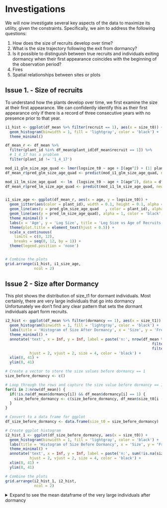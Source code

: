 # Investigations {#investigation}

We will now investigate several key aspects of the data to maximize its utility, given the constraints. Specifically, we aim to address the following questions:

1. How does the size of recruits develop over time?
2. What is the size trajectory following the exit from dormancy?
3. Is it possible to distinguish between true recruits and individuals exiting dormancy when their first appearance coincides with the beginning of the observation period?
4. Fires
5. Spatial relationships between sites or plots

## Issue 1. - Size of recruits

To understand how the plants develop over time, we first examine the size at their first appearance. We can confidently identify this as their first appearance only if there is a record of three consecutive years with no presence prior to that year.

```r
i1_hist <- ggplot(df_mean %>% filter(recruit == 1), aes(x = size_t0)) +
  geom_histogram(binwidth = 1, fill = 'lightgray', color = 'black') +
  theme_minimal()

df_mean_r <- df_mean %>%
  filter(plant_id %in% df_mean$plant_id[df_mean$recruit == 1]) %>% 
  # 1_4_17 has a problem
  filter(plant_id != '1_4_17')

mod_i1_glm_size_age_quad <- lmer(logsize_t0 ~ age + I(age^2) + (1| plant_id), data = df_mean_r)
df_mean_r$pred_glm_size_age_quad <- predict(mod_i1_glm_size_age_quad, newdata = df_mean_r, re.form = NULL)

mod_i1_lm_size_age_quad  <- lm  (logsize_t0 ~ age + I(age^2), data = df_mean_r)
df_mean_r$pred_lm_size_age_quad <- predict(mod_i1_lm_size_age_quad, newdata = df_mean_r, re.form = NULL)


i1_size_age <- ggplot(df_mean_r, aes(x = age, y = logsize_t0)) +
  geom_jitter(aes(color = plant_id), width = 0.1, height = 0.1, alpha = 0.6) +  
  geom_line(aes(y = pred_glm_size_age_quad   , color = plant_id), alpha = 0.5) +  
  geom_line(aes(y = pred_lm_size_age_quad), alpha = 1, color = 'black', size = 0.8) +  
  theme_minimal() + 
  labs(x = 'Age', y = 'Log Size', title = 'Log Size vs Age of Recruits') + 
  theme(plot.title = element_text(hjust = 0.5)) + 
  scale_x_continuous(
    limits = c(0, 12),
    breaks = seq(0, 12, by = 1)) +
  theme(legend.position = 'none')


# Combine the plots
grid.arrange(i1_hist, i1_size_age, 
             ncol = 2)
```


## Issue 2 - Size after Dormancy
This plot shows the distribution of size_t1 for dormant individuals. Most certainly, there are very large individuals that go into dormancy  Unfortunately we don't find any clear pattern that sets the dormant individuals apart form recruits. 

```r
i2_hist <- ggplot(df_mean %>% filter(dormancy == 1), aes(x = size_t1)) +
  geom_histogram(binwidth = 1, fill = 'lightgray', color = 'black') +
  labs(title = 'Histogram of Size After Dormancy', x = 'Size', y = 'Frequency') +
  theme_minimal() +
  annotate('text', x = Inf, y = Inf, label = paste('n:', nrow(df_mean %>% 
                                                                  filter(dormancy == 1) %>% 
                                                                  filter(!is.na(size_t1)))), 
           hjust = 2, vjust = 2, size = 4, color = 'black') +
  xlim(0, 41) + 
  ylim(0, 41) 

# Create a vector to store the size values before dormancy == 1
size_before_dormancy <- c()

# Loop through the rows and capture the size value before dormancy == 1
for(i in 2:nrow(df_mean)) {
  if(!is.na(df_mean$dormancy[i]) && df_mean$dormancy[i] == 1) {
    size_before_dormancy <- c(size_before_dormancy, df_mean$size_t0[i - 1])
  }
}

# Convert to a data frame for ggplot
df_size_before_dormancy <- data.frame(size_t0 = size_before_dormancy)

# Create ggplot histogram
i2_hist_1 <- ggplot(df_size_before_dormancy, aes(x = size_t0)) +
  geom_histogram(binwidth = 1, fill = 'lightgray', color = 'black') +
  labs(title = 'Histogram of Size Before Dormancy', x = 'Size', y = 'Frequency') +
  theme_minimal() +
  annotate('text', x = Inf, y = Inf, label = paste('n:', sum(!is.na(size_before_dormancy))), 
           hjust = 2, vjust = 2, size = 4, color = 'black') +
  xlim(0, 41) + 
  ylim(0, 41) 

# Combine the plots
grid.arrange(i2_hist_1, i2_hist,  
             ncol = 2)
```

<details>
<summary>Expand to see the mean dataframe of the very large individuals after dormancy</summary>
```r

print(df_mean %>% 
  filter(plant_id ==  df_mean %>% 
  filter(dormancy == 1, size_t1 > 15) %>% 
  select(plant_id) %>% 
  .[[1]]) %>% 
    select(plant_id, size_t0), n = 100)

```



<details>
<summary>Expand to see the full dataframe of the very large individuals after dormancy</summary>
```r

print(df %>% 
  filter(plant_id ==  df_mean %>% 
  filter(dormancy == 1, size_t1 > 15) %>% 
  select(plant_id) %>% 
  .[[1]]) %>% 
    select(plant_id, br), n = 100)

```
</details>


## Issue 3 - Flagged

To facilitate direct comparison of observations, we create a new data frame that flags entries based on two criteria. First, individuals with missing size_t0 values for the years 1999, 2000, or 2001 are flagged. Second, individuals with non-missing size_t1 values for any of these years (1999, 2000, or 2001) are also flagged. After applying these flags, we assign an age to each individual.


```r
df_mean_f <- df_mean %>%
  group_by(site, quad, plant, plant_id) %>%
  mutate(
    flag_1 = if_else(
      any(year == 1999 & is.na(size_t0)) |
        (any(year %in% c(1999, 2000)) & all(is.na(size_t0[year %in% c(1999, 2000)]))) |
        (any(year %in% c(1999, 2000, 2001)) & all(is.na(size_t0[year %in% c(1999, 2000, 2001)]))),
      1, 0
    ),
    flag_2 = if_else(any(year %in% c(1999, 2000, 2001) & !is.na(size_t1)), 1, 0)
  ) %>%
  ungroup() %>% 
  filter(flag_1 == 1 & flag_2 == 1) 

# Initialize the age column
df_mean_f$age <- NA

# Loop through each unique combination of site, quad, and plant
for (i in 1:nrow(df_mean_f)) {
  
  current_site <- df_mean_f$site[i]
  current_quad <- df_mean_f$quad[i]
  current_plant <- df_mean_f$plant[i]
  
  # Subset the data for the current combination of site, quad, and plant
  group_data <- df_mean_f %>%
    filter(site == current_site, quad == current_quad, plant == current_plant) %>%
    arrange(year)  # Ensure the rows are ordered by year
  
  # Initialize the current age starting at NA
  current_age <- 1  # We will start at 1 when the first non-NA size_t0 is found
  
  # Loop through the rows within this group
  for (j in 1:nrow(group_data)) {
    if (!is.na(group_data$size_t0[j])) {
      # If the size_t0 is not NA, assign the current age
      df_mean_f$age[df_mean_f$site == current_site & 
                      df_mean_f$quad == current_quad & 
                      df_mean_f$plant == current_plant & 
                      df_mean_f$year == group_data$year[j]] <- current_age
      # Increment the age for the next year
      current_age <- current_age + 1
    } else if (j > 1) {
      # If size_t0 is NA, carry the age from the previous row
      previous_year_age <- df_mean_f$age[df_mean_f$site == current_site &
                                           df_mean_f$quad == current_quad &
                                           df_mean_f$plant == current_plant &
                                           df_mean_f$year == group_data$year[j - 1]]
      df_mean_f$age[df_mean_f$site == current_site & 
                      df_mean_f$quad == current_quad & 
                      df_mean_f$plant == current_plant & 
                      df_mean_f$year == group_data$year[j]] <- previous_year_age
    }
  }
}
```


The following plots display key patterns in the data: 1. Histogram of Size at t0 showing the distribution of size_t0 for plants at age 1, with bins of width 1. 2. Scatter Plot of Log Size at t0 vs Age visualizing the relationship between age and log size.

```r
i3_hist <- ggplot(df_mean_f %>% filter(age == 1), aes(x = size_t0)) +
  geom_histogram(binwidth = 1, fill = 'lightgray', color = 'black') +
  theme_minimal()


i3_size_age <- ggplot() +
  geom_jitter(
    data = df_mean_f, 
    aes(x = age, y = logsize_t0)) +
  theme_minimal()


# Combine the plots
grid.arrange(i3_hist, i3_size_age, 
             ncol = 2)
```


### Modeling Growth of the Flags

In this section, we fit four different linear mixed models to examine the relationship between age and log size at time zero (logsize_t0), incorporating random effects to account for variability among individual plant IDs.

1. Linear Model: The first model uses a linear relationship between age and log size, with a random intercept for plant-id.
2. Quadratic Model: The second model introduces a quadratic term for log size to capture potential non-linear effects of age on log size
3. Linear Model with Age: The third model reverses the dependent and independent variables, modeling log size as a function of age, with a random intercept for plant-id.
4. Quadratic Model with Age: The fourth model extends the third model by including a quadratic term for age.

```r
# Fit the first model: logsize_t0 ~ age + (1 | plant_id) (linear model)
mod_flag_linear <- lmer(age ~ logsize_t0 + (1 | plant_id), data = df_mean_f)
#summary(mod_flag_linear)

# Predict values using the linear model
df_mean_f$predicted_linear <- predict(mod_flag_linear, newdata = df_mean_f, re.form = NULL)

# Fit the second model: logsize_t0 ~ age + I(age^2) + (1 | plant_id) (quadratic model)
mod_flag_quad <- lmer(age ~ logsize_t0 + I(logsize_t0^2) + (1 | plant_id), data = df_mean_f)
#summary(mod_flag_quad)

# Predict values using the quadratic model
df_mean_f$predicted_quad <- predict(mod_flag_quad, newdata = df_mean_f, re.form = NULL)

# Fit the third model: logsize_t0 ~ age + (1 | plant_id) (reversed model)
mod_flag_logsize_age <- lmer(logsize_t0 ~ age + (1 | plant_id), data = df_mean_f)
#summary(mod_flag_logsize_age)

# Predict values using the logsize_t0 ~ age model
df_mean_f$predicted_logsize_age <- predict(mod_flag_logsize_age, newdata = df_mean_f, re.form = NULL)

# Fit the fourth model: logsize_t0 ~ age + I(age^2) + (1 | plant_id) (quadratic term for age)
mod_flag_quad_age <- lmer(logsize_t0 ~ age + I(age^2) + (1 | plant_id), data = df_mean_f)
#summary(mod_flag_quad_age)

# Predict values using the logsize_t0 ~ age + I(age^2) model
df_mean_f$predicted_quad_age <- predict(mod_flag_quad_age, newdata = df_mean_f, re.form = NULL)



lm_flag_quad_age <- lm(logsize_t0 ~ age + I(age^2), data = df_mean_f)
df_mean_f$predicted_lm_quad_age <- predict(lm_flag_quad_age, newdata = df_mean_f, re.form = NULL)



```


The following plots visualize the relationships captured by the second, third, and fourth models

```r
# Plot the second model (quadratic relationship for logsize_t0 ~ logsize_t0^2)
p_i3_mod_1 <- ggplot(df_mean_f, aes(x = logsize_t0, y = age)) +
  geom_jitter(aes(color = plant_id), width = 0.1, height = 0.1, alpha = 0.6) +  
  geom_line(aes(y = predicted_quad, color = plant_id), alpha = 0.5) +  
  theme_minimal() +
  labs(title = 'Quadratic Model with Random Intercepts: logsize_t0 vs Age',
       y = 'Age',
       x = 'Log Size at t0') +
  theme(legend.position = 'none')

# Plot the third model (logsize_t0 ~ age relationship)
p_i3_mod_2 <- ggplot(df_mean_f, aes(x = age, y = logsize_t0)) +
  geom_jitter(aes(color = plant_id), width = 0.1, height = 0.1, alpha = 0.6) +  
  geom_line(aes(y = predicted_logsize_age, color = plant_id), alpha = 0.5) +  
  theme_minimal() +
  labs(title = 'Log Size Model with Random Intercepts: Age vs Log Size at t0',
       y = 'Log Size at t0',
       x = 'Age') +
  theme(legend.position = 'none')

# Plot the fourth model (logsize_t0 ~ age + I(age^2) relationship)
p_i3_mod_3 <- ggplot(df_mean_f, aes(x = age, y = logsize_t0)) +
  geom_jitter(aes(color = plant_id), width = 0.1, height = 0.1, alpha = 0.6) +  
  geom_line(aes(y = predicted_quad_age   , color = plant_id), alpha = 0.5) +  
  geom_line(aes(y = predicted_lm_quad_age), alpha = 1, color = 'black', size = 0.8) + 
  theme_minimal() +
  labs(title = 'Quadratic Model with Random Intercepts: Age vs Log Size at t0\nand quadratic LM',
       y = 'Log Size at t0',
       x = 'Age') +
  theme(legend.position = 'none')

grid.arrange(p_i3_mod_1, p_i3_mod_2,
             p_i3_mod_3,
             ncol = 2)
```

## Issue 4 - Fires
The data from Carter Creek Tract, Lake Wales Ridge Wildlife Environmental Area, 1998-2017, includes information on the severity of six fire outbreaks during this time. In the data we found the severity of ´0´ for some of the individuals. We raise the question of what a severity of ´0´ means? 

Once again, as of March 2025, we have not been in contact with the corresponding author. 

Menges et al. (2016) describe how fire affects Avon Park Harebells, emphasizing the plant’s ability to resprout and thrive after fire. They hypothesize that the plant’s long taproot helps them readily resprout post-fire, supported by their observation of high survival and growth after fire and mechanical disturbances (Menges and Kohfeldt 1995). Fire is crucial for maintaining the biodiversity of Florida scrub and sandhill ecosystems, which rely on periodic fires at intervals of 5 to 60 years (Menges 2007, Menges and Gordon 2010).

Menges suggests that protected sites, which are managed with fire, have more positive population trends compared to unprotected sites that do not use fire management (Menges 1999). For example, the Rosemary Path population underwent a prescribed burn in 2005, and fire did not negatively affect initial **survival**. In fact, survival rates were higher in burned quadrats in 2006-2007 (95.6%) compared to control quadrats (71.4%), and continued to be better in the treated areas in the following years.

**Growth** was influenced by fire and mechanical treatments, with the combination of Gyro-Trac and fire producing higher initial growth than fire alone or the control. 

Fire also helped with **recruitment**, increasing germination speed, although herbivory had a negative effect. Avon Park Harebells are strong resprouters after fire, herbivory, and mechanical disturbances that remove their aboveground parts. Menges recommends management practices that encourage pollinators, such as prescribed fire.

Unfortunately, neither Menges' publication nor the data webpage provide information on how fire severity was measured, leaving the level 0 severity fire a mystery, for now.

### Data

```r
df_fire1 <- df_mean %>% 
  group_by(quad_id, year) %>% 
  summarise(fire_sev = mean(fire_sev, na.rm = T))
```

```r
ggplot(df_fire1, aes(x = quad_id, y = year, size = fire_sev, color = fire_sev)) +
  geom_point(alpha = 0.7) +
  scale_size_continuous(range = c(1, 10), name = 'Severity') +
  scale_color_continuous(name = '') +
  labs(x = 'Quadrat ID', y = 'Year', title = 'Fire Severity by Year and Plot') +
  theme_minimal() +
  theme(axis.text.x = element_text(angle = 45, hjust = 1))
```


### Fire on Growth
```r
df_fire_grow <- df_mean %>% 
  subset(size_t0 != 0) %>%
  subset(size_t1 != 0) %>% 
  select(plant_id, year, size_t0, size_t1, age,
         logsize_t0, logsize_t1, logsize_t0_2, logsize_t0_3, 
         fire_event, fire_sev) %>% 
  mutate(fire_event = as.factor(fire_event),
         fire_sev   = if_else(is.na(fire_sev), 0, fire_sev))

ggplot(data = df_fire_grow, aes(x = logsize_t0, y = logsize_t1)) +
  geom_jitter(data = subset(df_fire_grow, fire_event == 0),
              aes(colour = fire_event, shape = fire_event),
              alpha = 0.3, size = 1.5) +
  geom_jitter(data = subset(df_fire_grow, fire_event == 1),
              aes(colour = fire_event, shape = fire_event),
              alpha = 0.8, size = 1.5) +
  geom_abline(slope = 1, intercept = 0) +
  geom_smooth(method = 'lm', aes(colour = fire_event)) +
  scale_colour_manual(values = c('0' = 'black', '1' = 'red')) +
  theme_bw() +
  theme(axis.text = element_text(size = 8),
        title     = element_text(size = 10),
        plot.subtitle = element_text(size = 8)) +
  labs(title    = 'Fire on Growth',
       subtitle = v_ggp_suffix,
       x        = expression('log(size) ' [t0]),
       y        = expression('log(size)  '[t1]))
```

Unfortunately we have only very few data on fire
```r
df_fire_grow %>% count(fire_event == 1)
```

#### Modeling Fire on Growth
We modeled the effect of fire on growth we formulated three different models each in turn with varying internal structure to find the best fit.
The first had the binary `Fire Event` as a fixed effect. The second included the continuous `Fire Severity`. And the third had both. All three versions included all interactions with the growth terms - and each other. 

```r
# Intercept model
mod_fi_gr_0 <- lm(logsize_t1 ~ fire_event, 
                  data = df_fire_grow)
# Linear model
mod_fi_gr_1 <- lm(logsize_t1 ~ logsize_t0 +
                    fire_event + fire_event:logsize_t0, 
                  data = df_fire_grow)
# Quadratic model
mod_fi_gr_2 <- lm(logsize_t1 ~ logsize_t0 + logsize_t0_2 + 
                    fire_event + fire_event:logsize_t0 + 
                    fire_event:logsize_t0_2, 
                  data = df_fire_grow)  
# Cubic model
mod_fi_gr_3 <- lm(logsize_t1 ~ logsize_t0 + logsize_t0_2 + logsize_t0_3 + 
                    fire_event + fire_event:logsize_t0 + 
                    fire_event:logsize_t0_2 + fire_event:logsize_t0_3, 
                  data = df_fire_grow)

mods_fi_gr      <- list(mod_fi_gr_0, mod_fi_gr_1, mod_fi_gr_2, mod_fi_gr_3)
mods_fi_gr_dAIC <- AICtab(mods_fi_gr, weights = T, sort = F)$dAIC


# Get the sorted indices of dAIC values
mods_fi_gr_sorted <- order(mods_fi_gr_dAIC)

# Establish the index of model complexity
v_mod_fi_set_gr <- c()
if (length(v_mod_fi_set_gr) == 0) {
  mod_fi_gr_index_bestfit <- mods_fi_gr_sorted[1]
  v_mod_fi_gr_index       <- mod_fi_gr_index_bestfit - 1 
} else {
  mod_fi_gr_index_bestfit <- v_mod_fi_set_gr +1
  v_mod_fi_gr_index       <- v_mod_fi_set_gr
}

mod_fi_gr_bestfit         <- mods_fi_gr[[mod_fi_gr_index_bestfit]]
mod_fi_gr_ranef           <- coef(mod_fi_gr_bestfit)

# Predict size at time t1 using the mean growth model
df_fire_grow$pred <- predict(mod_fi_gr_bestfit, type = 'response')

g_fi_grow_line <- ggplot(
  df_fire_grow, aes(x = logsize_t0, y = logsize_t1, colour = fire_event)) +
  geom_jitter(data = subset(df_fire_grow, fire_event == 0),
              aes(colour = fire_event, shape = fire_event),
              alpha = 0.2, size = 1.5) +
  geom_jitter(data = subset(df_fire_grow, fire_event == 1),
              aes(colour = fire_event, shape = fire_event),
              alpha = 0.6, size = 1.5) +
  geom_function(fun = function(x) predictor_fun(x, mod_fi_gr_ranef), 
                color = line_color_pred_fun(mod_fi_gr_ranef), 
                lwd = 2) +
  theme_bw() +
  scale_colour_manual(values = c('0' = 'black', '1' = 'red')) + 
  labs(title    = 'Growth prediction',
       subtitle = v_ggp_suffix) +
  theme(
    legend.position = 'none',
    plot.subtitle = element_text(size = 8))

g_fi_grow_pred <- ggplot(
  df_fire_grow, aes(x = pred, y = logsize_t1, colour = fire_event)) +
  geom_jitter(data = subset(df_fire_grow, fire_event == 0),
              aes(colour = fire_event, shape = fire_event),
              alpha = 0.2, size = 1.5) +
  geom_jitter(data = subset(df_fire_grow, fire_event == 1),
              aes(colour = fire_event, shape = fire_event),
              alpha = 0.6, size = 1.5) +  
  geom_abline(aes(intercept = 0, slope = 1),  
              color = 'red', lwd = 2) + 
  theme_bw() +
  scale_colour_manual(values = c('0' = 'black', '1' = 'red'))

g_fi_grow_overall_pred <- g_fi_grow_line + g_fi_grow_pred + plot_layout() 
g_fi_grow_overall_pred
```

```r
mod_fi3_gr_0 <- lm(logsize_t1 ~ fire_sev, 
                   data = df_fire_grow)
# Linear model
mod_fi3_gr_1 <- lm(logsize_t1 ~ logsize_t0 +
                     fire_sev + fire_sev:logsize_t0, 
                   data = df_fire_grow)
# Quadratic model
mod_fi3_gr_2 <- lm(logsize_t1 ~ logsize_t0 + logsize_t0_2 + 
                     fire_sev + fire_sev:logsize_t0 + 
                     fire_sev:logsize_t0_2, 
                   data = df_fire_grow)  
# Cubic model
mod_fi3_gr_3 <- lm(logsize_t1 ~ logsize_t0 + logsize_t0_2 + logsize_t0_3 + 
                     fire_sev + fire_sev:logsize_t0 + 
                     fire_sev:logsize_t0_2 + fire_sev:logsize_t0_3, 
                   data = df_fire_grow)

mods_fi3_gr      <- list(mod_fi3_gr_0, mod_fi3_gr_1, mod_fi3_gr_2, mod_fi3_gr_3)
mods_fi3_gr_dAIC <- AICtab(mods_fi3_gr, weights = T, sort = F)$dAIC


# Get the sorted indices of dAIC values
mods_fi3_gr_sorted <- order(mods_fi3_gr_dAIC)

# Establish the index of model complexity
v_mod_fi3_set_gr <- c()
if (length(v_mod_fi3_set_gr) == 0) {
  mod_fi3_gr_index_bestfit <- mods_fi3_gr_sorted[1]
  v_mod_fi3_gr_index       <- mod_fi3_gr_index_bestfit - 1 
} else {
  mod_fi3_gr_index_bestfit <- v_mod_fi3_set_gr +1
  v_mod_fi3_gr_index       <- v_mod_fi3_set_gr
}

mod_fi3_gr_bestfit         <- mods_fi3_gr[[mod_fi3_gr_index_bestfit]]
mod_fi3_gr_ranef           <- coef(mod_fi3_gr_bestfit)


# Predict size at time t1 using the mean growth model
df_fire_grow$pred3 <- predict(mod_fi3_gr_bestfit, type = 'response')


g_fi3_grow_line <- ggplot(
  df_fire_grow, aes(x = logsize_t0, y = logsize_t1, colour = fire_event)) +
  geom_jitter(data = subset(df_fire_grow, fire_event == 0),
              aes(colour = fire_event, shape = fire_event),
              alpha = 0.2, size = 1.5) +
  geom_jitter(data = subset(df_fire_grow, fire_event == 1),
              aes(colour = fire_event, shape = fire_event),
              alpha = 0.6, size = 1.5) +
  geom_function(fun = function(x) predictor_fun(x, mod_fi3_gr_ranef), 
                color = line_color_pred_fun(mod_fi3_gr_ranef), 
                lwd = 2) +
  theme_bw() +
  scale_colour_manual(values = c('0' = 'black', '1' = 'red')) + 
  labs(title    = 'Growth prediction with fire severity',
       subtitle = v_ggp_suffix) +
  theme(plot.subtitle = element_text(size = 8))

g_fi3_grow_pred <- ggplot(
  df_fire_grow, aes(x = pred3, y = logsize_t1)) +
  geom_jitter(data = subset(df_fire_grow, fire_event == 0),
              aes(colour = fire_event, shape = fire_event),
              alpha = 0.2, size = 1.5) +
  geom_jitter(data = subset(df_fire_grow, fire_event == 1),
              aes(colour = fire_event, shape = fire_event),
              alpha = 0.6, size = 1.5) +  
  geom_abline(aes(intercept = 0, slope = 1),  
              color = 'red', lwd = 2) + 
  theme_bw() +
  scale_colour_manual(values = c('0' = 'black', '1' = 'red'))

g_fi3_grow_overall_pred <- g_fi3_grow_line + g_fi3_grow_pred + plot_layout() 
g_fi3_grow_overall_pred
```

```r
mod_fi2_gr_0 <- lm(logsize_t1 ~ fire_sev + fire_event + fire_sev:fire_event, 
                   data = df_fire_grow)
# Linear model
mod_fi2_gr_1 <- lm(logsize_t1 ~ logsize_t0 +
                     fire_sev:fire_event + 
                     fire_sev   + fire_sev:logsize_t0 +
                     fire_event + fire_event:logsize_t0, 
                   data = df_fire_grow)
# Quadratic model
mod_fi2_gr_2 <- lm(logsize_t1 ~ logsize_t0 + logsize_t0_2 +
                     fire_sev:fire_event + 
                     fire_sev   + fire_sev:logsize_t0 + 
                     fire_sev   + fire_sev:logsize_t0_2 +
                     fire_event + fire_event:logsize_t0 +
                     fire_event + fire_event:logsize_t0_2, 
                   data = df_fire_grow)  
# Cubic model
mod_fi2_gr_3 <- lm(logsize_t1 ~ logsize_t0 + logsize_t0_2 + logsize_t0_3 +
                     fire_sev:fire_event + 
                     fire_sev   + fire_sev:logsize_t0 + 
                     fire_sev   + fire_sev:logsize_t0_2 + 
                     fire_sev   + fire_sev:logsize_t0_3 +
                     fire_event + fire_event:logsize_t0 +
                     fire_event + fire_event:logsize_t0_2 +
                     fire_event + fire_event:logsize_t0_3, 
                   data = df_fire_grow)

mods_fi2_gr      <- list(mod_fi2_gr_0, mod_fi2_gr_1, mod_fi2_gr_2, mod_fi2_gr_3)
mods_fi2_gr_dAIC <- AICtab(mods_fi2_gr, weights = T, sort = F)$dAIC


# Get the sorted indices of dAIC values
mods_fi2_gr_sorted <- order(mods_fi2_gr_dAIC)

# Establish the index of model complexity
v_mod_fi2_set_gr <- c()
if (length(v_mod_fi2_set_gr) == 0) {
  mod_fi2_gr_index_bestfit <- mods_fi2_gr_sorted[1]
  v_mod_fi2_gr_index       <- mod_fi2_gr_index_bestfit - 1 
} else {
  mod_fi2_gr_index_bestfit <- v_mod_fi2_set_gr +1
  v_mod_fi2_gr_index       <- v_mod_fi2_set_gr
}

mod_fi2_gr_bestfit         <- mods_fi2_gr[[mod_fi2_gr_index_bestfit]]
mod_fi2_gr_ranef           <- coef(mod_fi2_gr_bestfit)

# Predict size at time t1 using the mean growth model
df_fire_grow$pred2 <- predict(mod_fi2_gr_bestfit, type = 'response')


g_fi2_grow_line <- ggplot(
  df_fire_grow, aes(x = logsize_t0, y = logsize_t1, colour = fire_event)) +
  geom_jitter(data = subset(df_fire_grow, fire_event == 0),
              aes(colour = fire_event, shape = fire_event),
              alpha = 0.2, size = 1.5) +
  geom_jitter(data = subset(df_fire_grow, fire_event == 1),
              aes(colour = fire_event, shape = fire_event),
              alpha = 0.6, size = 1.5) +
  geom_function(fun = function(x) predictor_fun(x, mod_fi2_gr_ranef), 
                color = line_color_pred_fun(mod_fi2_gr_ranef), 
                lwd = 2) +
  theme_bw() +
  scale_colour_manual(values = c('0' = 'black', '1' = 'red')) + 
  labs(title    = 'Growth prediction with fire event and severity',
       subtitle = v_ggp_suffix) +
  theme(plot.subtitle = element_text(size = 8))

g_fi2_grow_pred <- ggplot(
  df_fire_grow, aes(x = pred2, y = logsize_t1)) +
  geom_jitter(data = subset(df_fire_grow, fire_event == 0),
              aes(colour = fire_event, shape = fire_event),
              alpha = 0.2, size = 1.5) +
  geom_jitter(data = subset(df_fire_grow, fire_event == 1),
              aes(colour = fire_event, shape = fire_event),
              alpha = 0.6, size = 1.5) +  
  geom_abline(aes(intercept = 0, slope = 1),  
              color = 'red', lwd = 2) + 
  theme_bw() +
  scale_colour_manual(values = c('0' = 'black', '1' = 'red'))

g_fi2_grow_overall_pred <- g_fi2_grow_line + g_fi2_grow_pred + plot_layout() 
g_fi2_grow_overall_pred
```


Looking at the AIC we found the model accounting for `Fire Event` only to perform the best:
(Spoiler: It also performs better than the model without any fire term, by how far is questionable)
```r

mods_fi_gr_all <- list(
  mod_fi_gr_0,  mod_fi_gr_1,  mod_fi_gr_2,  mod_fi_gr_3,
  mod_fi2_gr_0, mod_fi2_gr_1, mod_fi2_gr_2, mod_fi2_gr_3,
  mod_fi3_gr_0, mod_fi3_gr_1, mod_fi3_gr_2, mod_fi3_gr_3
)

mods_fi_gr_all_dAIC <- AICtab(mods_fi_gr_all, weights = T, sort = F)$dAIC

# Get the sorted indices of dAIC values
mods_fi_gr_all_sorted <- order(mods_fi_gr_all_dAIC)

# Establish the index of model complexity
mods_fi_gr_all_index_bestfit <- mods_fi_gr_all_sorted[1]

mods_fi_gr_all_bestfit         <- mods_fi_gr_all[[mods_fi_gr_all_index_bestfit]]
mods_fi_gr_all_ranef           <- coef(mods_fi_gr_all_bestfit)

summary(mods_fi_gr_all_bestfit)
```


### Fire on Survival
```r
df_fire_surv_0 <- df_mean %>% 
  filter(!is.na(survives)) %>%
  filter(size_t0 != 0) %>%
  select(plant_id, year, size_t0, survives, size_t1, 
         logsize_t0, logsize_t1, logsize_t0_2, logsize_t0_3, fire_event) %>% 
  filter(fire_event == 0)

df_fire_surv_1 <- df_mean %>% 
  filter(!is.na(survives)) %>%
  filter(size_t0 != 0) %>%
  select(plant_id, year, size_t0, survives, size_t1, 
         logsize_t0, logsize_t1, logsize_t0_2, logsize_t0_3, fire_event) %>% 
  filter(fire_event == 1)

p_fire_suv_0 <- ggplot(
  data = plot_binned_prop(df_fire_surv_0, 10, logsize_t0, survives)) +
  geom_point(aes(x = logsize_t0,
                 y = survives),
             alpha = 1, pch = 16, color = 'red' ) +
  geom_errorbar(aes(x = logsize_t0, ymin = lwr, ymax = upr),
                size = 0.5, width = 0.5) +
  scale_y_continuous(breaks = c(0.1, 0.5, 0.9)) +
  ylim(0, 1.01) +
  theme_bw() +
  theme(axis.text = element_text(size = 8),
        title     = element_text(size = 10)) +
  labs(title    = 'Fire on Survival',
       subtitle = v_ggp_suffix,
       x        = expression('log(size)'[t0]),
       y        = expression('Survival to time t1')) +
  theme(plot.subtitle = element_text(size = 8))

p_fire_suv_1 <- ggplot(
  data = plot_binned_prop(df_fire_surv_1, 10, logsize_t0, survives)) +
  geom_point(aes(x = logsize_t0,
                 y = survives),
             alpha = 1, pch = 16, color = 'red' ) +
  geom_errorbar(aes(x = logsize_t0, ymin = lwr, ymax = upr),
                size = 0.5, width = 0.5) +
  scale_y_continuous(breaks = c(0.1, 0.5, 0.9)) +
  ylim(0, 1.01) +
  theme_bw() +
  theme(axis.text = element_text(size = 8),
        title     = element_text(size = 10)) +
  labs(title    = 'Fire on Survival',
       subtitle = v_ggp_suffix,
       x        = expression('log(size)'[t0]),
       y        = expression('Survival to time t1')) +
  theme(plot.subtitle = element_text(size = 8))

p_fire_suv <- p_fire_suv_0 + p_fire_suv_1 + plot_layout()
p_fire_suv
```


### Fire on Flowers
```r
df_fire_fl <- df_mean %>% 
  group_by(site, quad_id, plant_id, year) %>% 
  select(flower, fire_sev, fire_event, fire_gap) %>% 
  group_by(site, quad_id, year) %>% 
  summarise(fl_quad = mean(flower, na.rm = T), 
            fire_gap = max(fire_gap, na.rm = T))

# Plot with counts
ggplot(data = df_fire_fl, aes(x = as.factor(fire_gap), y = fl_quad)) + 
  geom_boxplot() +
  geom_text(data = df_fire_fl %>%
              group_by(fire_gap) %>%
              summarise(n = n()), 
            aes(
    x = as.factor(fire_gap), 
    y = max(df_fire_fl$fl_quad, na.rm = TRUE) + 1.5, label = n),
    inherit.aes = FALSE, size = 3) + 
  theme_minimal() +
  labs(y = expression('mean nr flowers per quadrat'),
       x = expression('year gap after fire'))
```

```r
df_fire_fl_0 <- df_mean %>% 
  filter(!is.na(flower)) %>%
  filter(size_t0 != 0) %>%
  select(plant_id, year, size_t0, flower, size_t1, 
         logsize_t0, logsize_t1, logsize_t0_2, logsize_t0_3, fire_event) %>% 
  mutate(flower = if_else(flower > 0, 1, flower)) %>% 
  filter(fire_event == 0)

df_fire_fl_1 <- df_mean %>% 
  filter(!is.na(flower)) %>%
  filter(size_t0 != 0) %>%
  select(plant_id, year, size_t0, flower, size_t1, 
         logsize_t0, logsize_t1, logsize_t0_2, logsize_t0_3, fire_event) %>% 
  mutate(flower = if_else(flower > 0, 1, flower)) %>% 
  filter(fire_event == 1)

p_fire_fl_0 <- ggplot(
  data = plot_binned_prop(df_fire_fl_0, 10, logsize_t0, flower)) +
  geom_point(aes(x = logsize_t0,
                 y = flower),
             alpha = 1, pch = 16, color = 'red' ) +
  geom_errorbar(aes(x = logsize_t0, ymin = lwr, ymax = upr),
                size = 0.5, width = 0.5) +
  scale_y_continuous(breaks = c(0.1, 0.5, 0.9)) +
  ylim(0, 1.01) +
  theme_bw() +
  theme(axis.text = element_text(size = 8),
        title     = element_text(size = 10)) +
  labs(title    = 'Fire on Flowering without fire',
       subtitle = v_ggp_suffix,
       x        = expression('log(size)'[t0]),
       y        = expression('Survival to time t1')) +
  theme(plot.subtitle = element_text(size = 8))

p_fire_fl_1 <- ggplot(
  data = plot_binned_prop(df_fire_fl_1, 10, logsize_t0, flower)) +
  geom_point(aes(x = logsize_t0,
                 y = flower),
             alpha = 1, pch = 16, color = 'red' ) +
  geom_errorbar(aes(x = logsize_t0, ymin = lwr, ymax = upr),
                size = 0.5, width = 0.5) +
  scale_y_continuous(breaks = c(0.1, 0.5, 0.9)) +
  ylim(0, 1.01) +
  theme_bw() +
  theme(axis.text = element_text(size = 8),
        title     = element_text(size = 10)) +
  labs(title    = 'Fire on Flowering with fire',
       subtitle = v_ggp_suffix,
       x        = expression('log(size)'[t0]),
       y        = expression('Survival to time t1')) +
  theme(plot.subtitle = element_text(size = 8))

p_fire_fl <- p_fire_fl_0 + p_fire_fl_1 + plot_layout()
p_fire_fl
```

```r
df_fr_fl_t0 <- df_mean %>% 
  group_by(site, quad_id, plant_id) %>% 
  select(year, flower, fire_event) %>% 
  rename(fl_t0 = flower)

df_fr_fl_t1 <- df_mean %>% 
  group_by(site, quad_id, plant_id) %>% 
  select(year, flower) %>% 
  mutate(year = year - 1) %>% 
  rename(fl_t1 = flower)
  
df_fr_fl_t <- df_fr_fl_t0 %>% 
  left_join(df_fr_fl_t1, by = c('site', 'quad_id', 'plant_id', 'year')) %>% 
  mutate(fire_event = as.factor(fire_event))

ggplot(data = df_fr_fl_t, aes(x = fl_t0, y = fl_t1)) +
  geom_jitter(data = subset(df_fr_fl_t, fire_event == 0),
              aes(colour = factor(fire_event)),
              alpha = 0.2) +
  geom_jitter(data = subset(df_fr_fl_t, fire_event == 1),
              aes(colour = factor(fire_event)),
              alpha = 0.6) +
  geom_smooth(aes(colour = factor(fire_event)), method = 'lm') +
  geom_abline(intercept = 0, slope = 1) +
  scale_colour_manual(
    values = c('0' = 'black', '1' = 'red'),
    name = 'Fire Event',
    labels = c('No Fire', 'Fire')
  ) +
  theme_minimal() +
  labs(subtitle = v_ggp_suffix,
       x        = expression('Flowers at time t0'),
       y        = expression('Flowers at time t1')) +
  theme(plot.subtitle = element_text(size = 8))
```

#### Fire on Flowering on plant id level

Comparing years with and without fire events, a greater proportion of individuals flower during years when fire occurs

```r
df_fi_fl_p <- df_mean %>% 
  group_by(site, quad_id, plant_id, year) %>% 
  select(flower, fire_event, logsize_t0, logsize_t0_2, logsize_t0_3) %>% 
  filter(flower >= 0) %>% 
  mutate(flower = if_else(flower > 0, 1, flower)) %>% 
  left_join(df_mean %>% 
              group_by(site, quad_id, plant_id, year) %>% 
              select(fire_event) %>% 
              mutate(year = year + 1) %>% 
              rename(fire_event_t_1 = fire_event),
            by = c('site', 'quad_id', 'plant_id', 'year'))

ggplot(data = df_fi_fl_p, aes(y = flower, x = as.factor(fire_event), colour = logsize_t0)) +
  geom_boxplot(outlier.shape = NA, alpha = 0.6, width = 0.6) +
  geom_jitter(width = 0.2, height = 0.1, alpha = 0.6, size = 1.5) +
  scale_color_viridis_c(option = 'D', name = 'Log Size (t0)') +
  theme_minimal(base_size = 12) +
  labs(
    x = 'Fire Event',
    y = 'Flowering (binary)',
    title    = 'Flowering by Fire Event',
    subtitle = v_ggp_suffix) +
  theme(
    plot.title = element_text(face = 'bold'),
    axis.title = element_text(face = 'bold'),
    legend.position = 'right',
    plot.subtitle = element_text(size = 8)) 
```

#### Fire on flowering models

To explore how individual plant size influences flowering, we built a series of generalized linear models (GLMs) with a binomial error distribution. All models use log-transformed plant size as a predictor. We structured our modeling in three main stages, progressively adding complexity to capture both linear and non-linear effects of size, as well as its interaction with fire events.

In the first stage, we began with a simple model, excluding size but including fire. We then added size as a predictor along with its interaction with fire occurrence in the same year. To account for potential non-linear relationships, we extended this model by including a quadratic term for size and its interaction with fire, and finally a cubic term with its corresponding interaction. These models allowed us to examine how flowering probability changes with size under varying fire conditions within the same year.

In the second stage, we applied the same model structure but considered fire events from the previous year instead of the current one. This allowed us to test for potential lagged effects of fire on flowering.

Finally, in the third stage, we included both current and previous year fire events in the same model, along with their interaction.

```r
# Intercept model
mod_fi_fl_0.0 <- glm(flower ~ fire_event,
                   data = df_fi_fl_p, family = 'binomial') 
# Logistic regression
mod_fi_fl_1.0 <- glm(flower ~ fire_event + 
                     logsize_t0 +
                     fire_event:logsize_t0,
                   data = df_fi_fl_p, family = 'binomial') 
# Quadratic logistic model
mod_fi_fl_2.0 <- glm(flower ~ fire_event + 
                     logsize_t0 + logsize_t0_2 +
                     fire_event:logsize_t0 + 
                     fire_event:logsize_t0_2,
                   data = df_fi_fl_p, family = 'binomial')  
# Quadratic logistic model
mod_fi_fl_2.01 <- glm(flower ~ fire_event + 
                     logsize_t0 + logsize_t0_2 +
                     fire_event:logsize_t0_2,
                   data = df_fi_fl_p, family = 'binomial') 
# Quadratic logistic model
mod_fi_fl_2.02 <- glm(flower ~ fire_event + 
                       logsize_t0 + logsize_t0_2,
                     data = df_fi_fl_p, family = 'binomial')  
# Cubic logistic model
mod_fi_fl_3.0 <- glm(flower ~ fire_event + 
                     logsize_t0 + logsize_t0_2 + logsize_t0_3 +
                     fire_event:logsize_t0 + 
                     fire_event:logsize_t0_2 + 
                     fire_event:logsize_t0_3,
                   data = df_fi_fl_p, family = 'binomial') 
```

```r
# Intercept model
mod_fi_fl_0.1 <- glm(flower ~ fire_event_t_1,
                     data = df_fi_fl_p, family = 'binomial') 
# Logistic regression
mod_fi_fl_1.1 <- glm(flower ~ fire_event_t_1 + 
                       logsize_t0 +
                       fire_event_t_1:logsize_t0,
                     data = df_fi_fl_p, family = 'binomial') 
# Quadratic logistic model
mod_fi_fl_2.1 <- glm(flower ~ fire_event_t_1 + 
                       logsize_t0 + logsize_t0_2 +
                       fire_event_t_1:logsize_t0 + 
                       fire_event_t_1:logsize_t0_2,
                     data = df_fi_fl_p, family = 'binomial')  
# Quadratic logistic model
mod_fi_fl_2.11 <- glm(flower ~ fire_event_t_1 + 
                        logsize_t0 + logsize_t0_2 +
                        fire_event_t_1:logsize_t0_2,
                      data = df_fi_fl_p, family = 'binomial') 
# Quadratic logistic model
mod_fi_fl_2.12 <- glm(flower ~ fire_event_t_1 + 
                        logsize_t0 + logsize_t0_2,
                      data = df_fi_fl_p, family = 'binomial')  
# Cubic logistic model
mod_fi_fl_3.1 <- glm(flower ~ fire_event_t_1 + 
                       logsize_t0 + logsize_t0_2 + logsize_t0_3 +
                       fire_event_t_1:logsize_t0 + 
                       fire_event_t_1:logsize_t0_2 + 
                       fire_event_t_1:logsize_t0_3,
                     data = df_fi_fl_p, family = 'binomial')
```


```r
# Quadratic model
mod_fi_fl_4.2 <- glm(flower ~ fire_event + fire_event_t_1 +
                     logsize_t0 + logsize_t0_2,
                   data = df_fi_fl_p, family = 'binomial')

mod_fi_fl_4.21 <- glm(flower ~ fire_event * fire_event_t_1 +
                       logsize_t0 + logsize_t0_2 +
                       fire_event:logsize_t0   + fire_event_t_1:logsize_t0 +
                       fire_event:logsize_t0_2 + fire_event_t_1:logsize_t0_2,
                     data = df_fi_fl_p, family = 'binomial')
```


##### Comparing the models using AIC and anova

To determine the best-fitting model, we used the Akaike Information Criterion (AIC) to compare all candidate models. This approach allowed us to identify the most informative model while balancing goodness of fit with model complexity. Once the top model was selected based on AIC, we conducted likelihood ratio tests (ANOVA) to compare it against other high-ranking models, evaluating whether additional terms significantly enhanced explanatory power.

Our analysis revealed that the model including plant size along with its quadratic term provided the best fit to the data. Although AIC scores suggested that fire in both the current and previous year contributes to explaining flowering probability, the effect of fire in the previous year was not statistically significant within the model. Furthermore, ANOVA results indicated that including the previous year's fire event did not lead to a significant improvement in model fit. These findings suggest that while recent fire history may have some relevance, the occurrence of fire in the same year plays a more dominant role in influencing flowering.

```r
mods_fi_fl      <- list(
  mod_fi_fl_0.0, mod_fi_fl_1.0, mod_fi_fl_2.0, mod_fi_fl_3.0,
  mod_fi_fl_2.01, mod_fi_fl_2.02,
  mod_fi_fl_0.1, mod_fi_fl_1.1, mod_fi_fl_2.1, mod_fi_fl_3.1,
  mod_fi_fl_2.11, mod_fi_fl_2.12,
  mod_fi_fl_4.2, mod_fi_fl_4.21)

mods_fi_fl_dAIC <- AICtab(mods_fi_fl, weights = T, sort = F)$dAIC

# Get the sorted indices of dAIC values
mods_fi_fl_sorted <- order(mods_fi_fl_dAIC)

v_mod_sets_fi_fl <- c()

# Establish the index of model complexity
if (length(v_mod_sets_fi_fl) == 0) {
  mod_fi_fl_index_bestfit <- mods_fi_fl_sorted[1]
  v_mod_fi_fl_index       <- mod_fi_fl_index_bestfit - 1 
} else {
  mod_fi_fl_index_bestfit <- v_mod_sets_fi_fl +1
  v_mod_fi_fl_index       <- v_mod_sets_fi_fl
}


mod_fi_fl_bestfit   <- mods_fi_fl[[mod_fi_fl_index_bestfit]]
mod_fi_fl_ranef     <- coef(mod_fi_fl_bestfit)

summary(mod_fi_fl_bestfit)
anova(glm(flower ~ logsize_t0 + logsize_t0_2, 
          family = 'binomial', 
          data = df_fi_fl_p %>% drop_na()),
      glm(flower ~ fire_event + 
            logsize_t0 + logsize_t0_2, 
          family = 'binomial',
          data = df_fi_fl_p %>% drop_na()),
      mod_fi_fl_bestfit, test = 'Chisq')

anova(glm(flower ~ fire_event + 
            logsize_t0 + logsize_t0_2, 
          family = 'binomial',
          data = df_fi_fl_p %>% drop_na()),
      mod_fi_fl_bestfit, test = 'Chisq')


mod_fi_fl_bestfit   <- mod_fi_fl_2.02
mod_fi_fl_ranef     <- coef(mod_fi_fl_bestfit)
```


Predicted probability of flowering as a function of log-transformed plant size, separated by fire event (fire vs. no fire). The plot shows model-based predictions (blue lines) with 95% confidence intervals (shaded areas) from the best-fitting generalized linear model, which includes plant size and its quadratic term. Raw flowering observations (0 or 1) are overlaid as jittered black points for visual reference. The left panel shows predicted flowering in years without fire, while the right panel shows predictions for years with fire. The results highlight an overall increase in flowering probability with plant size and demonstrate that flowering is generally more likely in years with fire, particularly for larger individuals.

```r
df_fi_fl_ls_pred <- expand.grid(
  logsize_t0 = seq(
    min(df_fi_fl_p$logsize_t0, na.rm = TRUE),
    max(df_fi_fl_p$logsize_t0, na.rm = TRUE), length.out = 100),
  fire_event = c(0, 1),
  fire_event_t_1 = mean(df_fi_fl_p$fire_event_t_1, na.rm = TRUE)) %>% 
  mutate(logsize_t0_2 = rep(seq(
    min(df_fi_fl_p$logsize_t0_2, na.rm = TRUE),
    max(df_fi_fl_p$logsize_t0_2, na.rm = TRUE), length.out = 100),2))

# Predict with standard errors
pred <- predict(mod_fi_fl_bestfit, df_fi_fl_ls_pred, type = 'link', se.fit = TRUE)

# Add predicted values and CIs (back-transform from logit scale)
df_fi_fl_ls_pred$predicted_prob <- plogis(pred$fit)
df_fi_fl_ls_pred$lower_ci <- plogis(pred$fit - 1.96 * pred$se.fit)
df_fi_fl_ls_pred$upper_ci <- plogis(pred$fit + 1.96 * pred$se.fit)

# Plot
ggplot() +
  # Raw data
  geom_jitter(data = df_fi_fl_p, 
              aes(x = logsize_t0, y = flower), 
              alpha = 0.2, width = 0, height = 0.05, color = 'black') +
  
  # Confidence ribbon
  geom_ribbon(data = df_fi_fl_ls_pred, 
              aes(x = logsize_t0, ymin = lower_ci, ymax = upper_ci),
              fill = 'blue', alpha = 0.2) +
  
  # Prediction line
  geom_line(data = df_fi_fl_ls_pred, 
            aes(x = logsize_t0, y = predicted_prob), 
            color = 'blue', size = 1.2) +
  
  facet_wrap(~ fire_event, labeller = labeller(fire_event = c('0' = 'No Fire', '1' = 'Fire'))) +
  
  theme_minimal(base_size = 14) +
  labs(
    title = 'Predicted Flowering by Size and Fire Event',
    subtitle = v_ggp_suffix,
    x = 'Log(Size at t0)',
    y = 'Flowering') +
  theme(
    plot.title = element_text(face = 'bold', size = 16),
    strip.text = element_text(face = 'bold'),
    plot.subtitle = element_text(size = 8))
```


### Fire on Fruiting
```r
df_fire_fr <- df_mean %>% 
  group_by(site, quad_id, plant_id, year) %>% 
  select(fruit, fire_sev, fire_event, fire_gap) %>% 
  group_by(site, quad_id, year) %>% 
  summarise(fr_quad = mean(fruit, na.rm = T), 
            fire_gap = as.factor(max(fire_gap, na.rm = T)))

# Plot
ggplot(data = df_fire_fr, aes(x = fire_gap, y = fr_quad)) + 
  geom_boxplot() +
  geom_text(data = df_fire_fr %>%
              group_by(fire_gap) %>%
              summarise(n = n(),
                        y_pos = max(fr_quad, na.rm = TRUE) + 0.2), 
            aes(x = fire_gap, y = y_pos, label = n),
            inherit.aes = FALSE, size = 3) +
  theme_minimal() +
  labs(y = expression('mean nr fruits per quadrat'),
       x = expression('year gap after fire')) +
  coord_cartesian(ylim = c(0, max(df_fire_fr$fr_quad, na.rm = TRUE) + 1))
```



```r
df_fi_quad <- df_mean %>%  
  group_by (year, site, quad) %>% 
  summarise(tot_p_area = sum(size_t0, na.rm = T)) %>% 
  ungroup

df_fi_group <- df_fi_quad %>% 
  group_by (year) %>% 
  summarise(g_cov = mean(tot_p_area)) %>% 
  ungroup

df_fi_cover <- left_join(df_fi_quad, df_fi_group) %>%
  mutate(year = year + 1) %>% 
  mutate(year = as.integer(year)) %>% 
  drop_na()


df_fi_fruit <- df_mean %>%
  group_by (year, site, quad) %>% 
  summarise(nr_quad    = mean(fruit, na.rm = T),
            fire_event = max( fire_event, na.rm = T )) %>% 
  ungroup

df_fi_fruit <- left_join(df_fi_cover, df_fi_fruit) %>% 
  mutate(fire_event = as.factor(if_else(is.na(fire_event), 0, fire_event)))


ggplot(
  df_fi_fruit, aes(x = tot_p_area, y = nr_quad)) + 
  geom_point(alpha = 0.5, pch = 16, size = 1) +  
  theme_bw() + 
  labs(title    = 'Fruitment',
       subtitle = v_ggp_suffix,
       x        = expression('Total parent plant area '[t0]),   
       y        = expression('Number of fruits '     [t1])) +
  theme(plot.subtitle = element_text(size = 8)) +
  facet_wrap('fire_event')
```


Relationship between fruit production in consecutive years under fire and no-fire conditions.
This scatterplot compares individual fruit production - here max fruits in a year - in year t (x-axis) with year t+1 (y-axis), split by fire occurrence. Points represent individual plants, with red indicating years following a fire and black indicating years without fire. Linear regression lines illustrate trends for each group. A 1:1 reference line (dashed) is included.

```r
df_fi_fr_t0 <- df_mean %>% 
  group_by(site, quad_id, plant_id, year) %>% 
  select(fruit, fire_event) %>% 
  rename(fr_t0 = fruit)

df_fi_fr_t1 <- df_mean %>% 
  group_by(site, quad_id, plant_id, year) %>% 
  select(fruit) %>% 
  mutate(year = year - 1) %>% 
  rename(fr_t1 = fruit)

df_fi_fr_t <- df_fi_fr_t0 %>% 
  left_join(df_fi_fr_t1) %>% 
  mutate(fire_event = if_else(is.na(fire_event), 0, fire_event),
         fire_event = as.factor(fire_event))

ggplot(data = df_fi_fr_t, aes(x = fr_t0, y = fr_t1, color = fire_event)) +
  geom_jitter(alpha = 0.4, width = 0.1, height = 0.1, size = 2) +
  geom_smooth(method = 'lm', se = FALSE, size = 1.2) +
  geom_abline(intercept = 0, slope = 1, linetype = 'dashed', color = 'grey40') +
  scale_color_manual(
    values = c('0' = 'black', '1' = 'red'),
    name = 'Fire Event',
    labels = c('No Fire', 'Fire')) +
  theme_minimal(base_size = 14) +
  labs(
    title = 'Fruit Production: Current vs. Previous Year',
    x = 'Fruit in Year t',
    y = 'Fruit in Year t+1') +
  theme(
    plot.title = element_text(face = 'bold', size = 16),
    legend.title = element_text(face = 'bold'),
    legend.position = 'top')
```


### Fire on Flower to Fruit transition


Unfortunately, when we look at maximum flowers to fruit ratio, we find that some individuals have more fruits than flowers..
Also we even have some individuals that did not have flowers at all and still produced fruits, yeah!

Maybe we could look at the sum of flowers as a proxi instead? 
```r
df_fi_ftf_og <- df_mean %>% 
  group_by(site, quad_id, plant_id, year) %>% 
  select(logsize_t0, flower, fruit, fire_event) %>% 
  mutate(ftf = fruit/flower) %>% 
  ungroup()

df_fi_ftf_og %>% 
  filter(flower > 0) %>% 
  arrange(desc(ftf))
```

```r
df_fi_ftf_og %>% 
  filter(flower == 0) %>% 
  arrange(desc(ftf)) %>% 
  head(5)
```

There are quite a few that have more fruits than flowers.
```r
ggplot(data = df_fi_ftf_og) +
  geom_histogram(aes(x = ftf))
```

Looking only at the individuals that have less fruits than flowers, we found only ratios of 0 the year after the fire 
```r
ggplot(data = df_fi_ftf_og %>% filter(ftf <=1)) +
  geom_histogram(aes(x = ftf)) + 
  facet_wrap('fire_event')
```

Looking on the effect of size on the FtF ratio we see some sort of positive trend
```r
ggplot(data = df_fi_ftf_og %>% filter(flower > 0)) +
  geom_jitter(aes(y = ftf, x = logsize_t0)) +
  facet_wrap('fire_event')
```


#### Missing data on flowering fix

As mentioned earlier, we found some individuals with more fruits than flowers. Currently, both values represent the month in each year when the individual showed its highest count (Still wonder if sum for flowers would not be a better approximation).
We made the following adjustments:
We removed zeros for individuals that didn’t flower, and when fruit counts were higher than flower counts, we adjusted the fruit number to match the flower count, assuming that some flowering events may have been missed.


```r
df_fi_ftf_1 <- df_fi_ftf_og %>% 
  filter(!(ftf == 0 & flower == 0))

df_fi_ftf <- df_fi_ftf_1 %>% 
  mutate(fruit = if_else(fruit > flower, flower, fruit),
         ftf   = fruit/flower)

```

Looking at the percentages (excluding NAs), individuals with more fruits than flowers make up about 2% of the full dataset. When we exclude individuals that had neither flowers nor fruits, this number increases to around 7%. Finally, if we focus only on individuals that produced fruits, we find that 56.2% of them had more fruits than flowers.

```r
df_fi_ftf_og %>%
  filter(!is.na(fruit), !is.na(flower)) %>%               
  mutate(ex_fr = if_else(fruit > flower, 1, 0)) %>%       
  count(ex_fr) %>%                                        
  mutate(prop = n / sum(n))

df_fi_ftf_1 %>%
  filter(!is.na(fruit), !is.na(flower)) %>%               
  mutate(ex_fr = if_else(fruit > flower, 1, 0)) %>%       
  count(ex_fr) %>%                                        
  mutate(prop = n / sum(n))

df_fi_ftf_1 %>%
  filter(!is.na(fruit), !is.na(flower)) %>%               
  mutate(ex_fr = if_else(fruit > flower, 1, 0)) %>%
  filter(ftf > 0) %>% 
  count(ex_fr) %>%                                        
  mutate(prop = n / sum(n))

```


Fruit-to-flower ratio in relation to plant size (log-transformed) at time t0, separated by fire event. Each point represents an individual that produced at least one flower. We looking only at individuals that did flower in that year. We do not find any fruiting in years of fires. (Can you maybe elaborate on why fire does not seem to have an effect on this vital rate)

```r
ggplot(data = df_fi_ftf %>% filter(flower > 0)) +
  geom_jitter(aes(x = logsize_t0, y = ftf), 
              width = 0.1, height = 0.05, alpha = 0.4, color = 'black') +
  facet_wrap(~ fire_event, labeller = labeller(fire_event = c('0' = 'No Fire', '1' = 'Fire'))) +
  theme_minimal(base_size = 14) +
  labs(
    title = 'Fruit-to-Flower Ratio by Size and Fire Event',
    x = 'Log(Size at t0)',
    y = 'Fruit-to-Flower Ratio') +
  theme(
    plot.title = element_text(face = 'bold', size = 16),
    strip.text = element_text(face = 'bold'))
```


### Fire on Recruits
```r
df_fire_re <- df_mean %>% 
  group_by(site, quad_id, plant_id, year) %>% 
  select(recruit, fire_sev, fire_event, fire_gap) %>% 
  group_by(site, quad_id, year) %>% 
  summarise(re_quad = sum(recruit, na.rm = T), 
            fire_gap = max(fire_gap, na.rm = T))

# Plot with counts
ggplot(data = df_fire_re, aes(x = as.factor(fire_gap), y = re_quad)) + 
  geom_boxplot() +
  geom_text(data = df_fire_re %>%
              group_by(fire_gap) %>%
              summarise(n = n()), 
            aes(
              x = as.factor(fire_gap), 
              y = max(df_fire_re$re_quad, na.rm = TRUE) + 1.5, label = n),
            inherit.aes = FALSE, size = 3) + 
  theme_minimal() +
  labs(y = expression('sum recuits per quadrat'),
       x = expression('year gap after fire'))
```

```r
ggplot(data = df_fire_re %>%
         filter(fire_gap >= 0,
                fire_gap <= 1), 
       aes(x = as.factor(fire_gap), y = re_quad)) + 
  geom_boxplot() +
  geom_jitter(width = 0.05, height = 0.2) +
  theme_minimal()
```

Fire has a significant effect on recuitment the year after
```r
summary(lm(data = df_fire_re %>% filter(fire_gap >= 0, fire_gap <= 1),
           formula = re_quad ~ fire_gap))
```


### Fire on Per capita recruitment
```r
df_fire_rec_pc <- df_mean %>% 
  group_by(site, quad_id, year) %>% 
  summarise(rec_nr_t1 = sum(recruit, na.rm = T), 
            fire_gap = max(fire_gap, na.rm = T)) %>% 
  left_join(df_mean %>%
              group_by(site, quad_id, plant_id, year) %>%
              summarise(rep_nr_t0 = as.integer(any(fruit > 0)), .groups = 'drop') %>% 
              ungroup() %>% 
              group_by(site, quad_id, year) %>% 
              summarise(rep_nr_t0 = sum(rep_nr_t0, na.rm = T)) %>% 
              mutate(year = year + 1)
            , by = c('site', 'quad_id', 'year')) %>% 
  mutate(rec_pc = rec_nr_t1 / rep_nr_t0) %>%
  mutate(rec_pc = ifelse(is.nan(rec_pc), 0, rec_pc))
  

ggplot(df_fire_rec_pc <- df_fire_rec_pc %>%
         mutate(fire_gap = as.factor(fire_gap)), aes(x = fire_gap, y = rec_pc)) +
  geom_boxplot() +
  geom_text(data = df_fire_rec_pc %>%
              group_by(fire_gap) %>%
              summarise(n = n(),
                        y_pos = min(max(rec_pc, na.rm = TRUE) + 0.2, 5)),
            aes(x = fire_gap, y = y_pos, label = n),
            inherit.aes = FALSE, size = 3) +
  theme_minimal() +
  labs(y = expression('per capita recruits'),
       x = expression('year gap after fire')) +
  coord_cartesian(ylim = c(0, 5))

```


## Issue 5 - Spatial relationship

Is there any spatial relationship regarding size, recruits, flowering, fruiting, ect. In the data we have two chategories of sizes, which are *site* and *plot*.



## Issue 6 - Seed bank

#### Menges et al. (2016): {-}

Fruits are legumes containing multiple hard seeds, typically released upon dehiscence. Each fruit contains between 4 and 18 seeds (mean = 9.3, median = 8, mode = 7). These hard seeds show germination rates ranging from 13% to 56% and contribute to a small but persistent seed bank, with some seeds germinating in the summer of the second year.

In 2004, non-scarified seeds germinated both early (23 seeds within the first two months) and later (3 seeds in the second year), with 37 seeds (11.3%) germinating in the first month.

In 2021, about 6% of seeds that germinated did so after 12 months.

Menges suggest the presence of a seed bank lasting at least three years.


#### David et al. (2024): {-}

In Experiment 1, 190 out of 400 seeds germinated over a 10-year period from 2012 to 2022, resulting in a germination rate of 47.5%. In contrast, Experiment 2 had a lower germination rate, with 97 out of 400 seeds (24%) germinating over a 7-year period from 2015 to 2021.

Germination in Experiment 1 was concentrated in the early years, with 96% of all germination occurring within the first three years. Notably, 59% of seeds germinated in the first year (2012). The last seed germinated 8 years post-sowing, in 2020. Non-scarified seeds had delayed responses: only 22% germinated in 2012, and the majority (58%) germinated in 2013.

Similarly, Experiment 2 also showed that most germination occurred early, with 84% of seeds germinating within the first three years (2015–2017). However, its germination period was shorter, with the last seed germinating 6 years post-sowing, in 2021.

*David, A. S., Naccarato, A. M., Smith, S. A., Peterson, C. L., Pence, V. C., Crate, S. J., ... & Menges, E. S. (2024). Evaluating long‐term introduction success of the Florida scrub endemic Crotalaria avonensis (Fabaceae) using a decade of demographic data. Restoration Ecology, 32(3), e14082.*

### Fire on seed bank
Scarified seeds germinated in the first year after seed production only (Menges 2016, David 2024) and Menges (2016) showed strong effects of scarification in breaking seed dormancy and facilitating rapid germination (mean time of 0.25 months vs. 2.5 months for non-scarified seeds). However, scarification reduced germination percentages (10.1% vs.16.5%)
